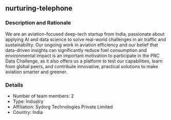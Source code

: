 ## nurturing-telephone

### Description and Rationale
We are an aviation-focused deep-tech startup from India, passionate about applying AI and data science to solve real-world challenges in air traffic and sustainability. Our ongoing work in aviation efficiency and our belief that data-driven insights can significantly reduce fuel consumption and environmental impact is an important motivation to participate in the PRC Data Challenge, as it also offers us a platform to test our capabilities, learn from global peers, and contribute innovative, practical solutions to make aviation smarter and greener.

### Details

* Number of team members: 2
* Type: Industry
* Affiliation: Sydorg Technologies Private Limited
* Country: India

